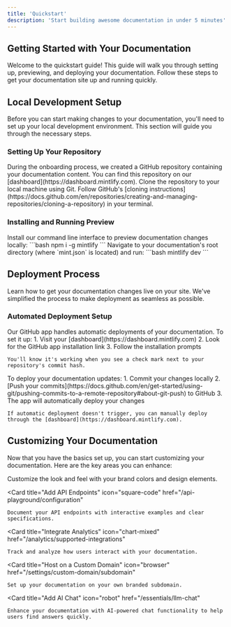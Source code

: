 ```yaml
---
title: 'Quickstart'
description: 'Start building awesome documentation in under 5 minutes'
---
```


## Getting Started with Your Documentation

Welcome to the quickstart guide! This guide will walk you through setting up, previewing, and deploying your documentation. Follow these steps to get your documentation site up and running quickly.

## Local Development Setup

Before you can start making changes to your documentation, you'll need to set up your local development environment. This section will guide you through the necessary steps.

### Setting Up Your Repository

<Steps>
  <Step title="Access Your Repository">
    During the onboarding process, we created a GitHub repository containing your documentation content. You can find this repository on our [dashboard](https://dashboard.mintlify.com).
  </Step>
  <Step title="Clone Repository">
    Clone the repository to your local machine using Git. Follow GitHub's [cloning instructions](https://docs.github.com/en/repositories/creating-and-managing-repositories/cloning-a-repository) in your terminal.
  </Step>
</Steps>

### Installing and Running Preview

<Steps>
  <Step title="Install Mintlify CLI">
    Install our command line interface to preview documentation changes locally:
    ```bash
    npm i -g mintlify
    ```
  </Step>
  <Step title="Start Preview Server">
    Navigate to your documentation's root directory (where `mint.json` is located) and run:
    ```bash
    mintlify dev
    ```
  </Step>
</Steps>

## Deployment Process

Learn how to get your documentation changes live on your site. We've simplified the process to make deployment as seamless as possible.

### Automated Deployment Setup

<Steps>
  <Step title="Install GitHub App">
    Our GitHub app handles automatic deployments of your documentation. To set it up:
    1. Visit your [dashboard](https://dashboard.mintlify.com)
    2. Look for the GitHub app installation link
    3. Follow the installation prompts
    
    You'll know it's working when you see a check mark next to your repository's commit hash.
  </Step>
  <Step title="Deploy Changes">
    To deploy your documentation updates:
    1. Commit your changes locally
    2. [Push your commits](https://docs.github.com/en/get-started/using-git/pushing-commits-to-a-remote-repository#about-git-push) to GitHub
    3. The app will automatically deploy your changes
    
    If automatic deployment doesn't trigger, you can manually deploy through the [dashboard](https://dashboard.mintlify.com).
  </Step>
</Steps>

## Customizing Your Documentation

Now that you have the basics set up, you can start customizing your documentation. Here are the key areas you can enhance:

<CardGroup>
  <Card title="Style Your Docs" icon="paintbrush" href="/settings/global">
    Customize the look and feel with your brand colors and design elements.
  </Card>

  <Card
    title="Add API Endpoints"
    icon="square-code"
    href="/api-playground/configuration"
  >
    Document your API endpoints with interactive examples and clear specifications.
  </Card>

  <Card
    title="Integrate Analytics"
    icon="chart-mixed"
    href="/analytics/supported-integrations"
  >
    Track and analyze how users interact with your documentation.
  </Card>

  <Card
    title="Host on a Custom Domain"
    icon="browser"
    href="/settings/custom-domain/subdomain"
  >
    Set up your documentation on your own branded subdomain.
  </Card>

  <Card
    title="Add AI Chat"
    icon="robot"
    href="/essentials/llm-chat"
  >
    Enhance your documentation with AI-powered chat functionality to help users find answers quickly.
  </Card>
</CardGroup>